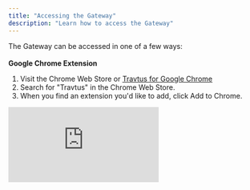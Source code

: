 ```yaml
---
title: "Accessing the Gateway"
description: "Learn how to access the Gateway"
---
```


The Gateway can be accessed in one of a few ways:\
​\
​**Google Chrome Extension**

1. Visit the Chrome Web Store or [<u>Travtus for Google Chrome</u>](https://chromewebstore.google.com/detail/travtus-gateway/clncechdmbedjkkfmpmjlbbfkgkhmemk)
2. Search for "Travtus" in the Chrome Web Store.
3. When you find an extension you'd like to add, click Add to Chrome.

<iframe src="https://www.loom.com/embed/a006aef0b22b46efa1c507d04808bc9b" title="Loom video player" frameborder="0" className="w-full aspect-video rounded-xl" allow="accelerometer; autoplay; clipboard-write; encrypted-media; gyroscope; picture-in-picture; web-share" allowfullscreen />

\
**Outlook Extension**

1. Visit [<u>Travtus in Microsoft AppSource</u>](https://appsource.microsoft.com/en-us/product/office/WA200006294?tab=Overview)
2. Select 'Get it now'.
3. Follow the instructions to download and install the app.

**Microsoft Edge**

1. In Microsoft Edge, go to the [<u>Chrome Web Store</u>](https://chromewebstore.google.com/category/extensions).
2. Select **Allow extensions from other stores** in the banner at the top of the page, then select Allow to confirm.
3. Select the extension you want to add and select **Add to Chrome**.
4. At the prompt showing permissions required by the extension, carefully review the permissions, and then select **Add extension** if you wish to proceed.
5. You'll see a final prompt confirming the extension has been added.

\
**Mobile Apps**

<img
  src="/images/appstore.png"
  alt="Appstore Pn"
  title="Appstore Pn"
  style={{ width:"27%" }}
/>

<img
  src="/images/playstore.png"
  alt="Playstore Pn"
  title="Playstore Pn"
  style={{ width:"27%" }}
/>